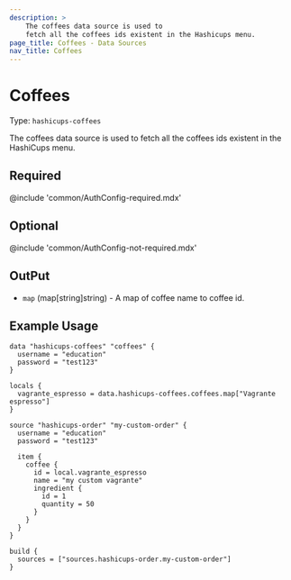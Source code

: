 ```yaml
---
description: >
    The coffees data source is used to
    fetch all the coffees ids existent in the Hashicups menu.
page_title: Coffees - Data Sources
nav_title: Coffees
---
```


# Coffees

Type: `hashicups-coffees`

The coffees data source is used to fetch all the coffees ids existent in the HashiCups menu.

## Required

@include 'common/AuthConfig-required.mdx'

## Optional

@include 'common/AuthConfig-not-required.mdx'

## OutPut

- `map` (map[string]string) - A map of coffee name to coffee id.

## Example Usage


```hcl
data "hashicups-coffees" "coffees" {
  username = "education"
  password = "test123"
}

locals {
  vagrante_espresso = data.hashicups-coffees.coffees.map["Vagrante espresso"]
}

source "hashicups-order" "my-custom-order" {
  username = "education"
  password = "test123"

  item {
    coffee {
      id = local.vagrante_espresso
      name = "my custom vagrante"
      ingredient {
        id = 1
        quantity = 50
      }
    }
  }
}

build {
  sources = ["sources.hashicups-order.my-custom-order"]
}
```


